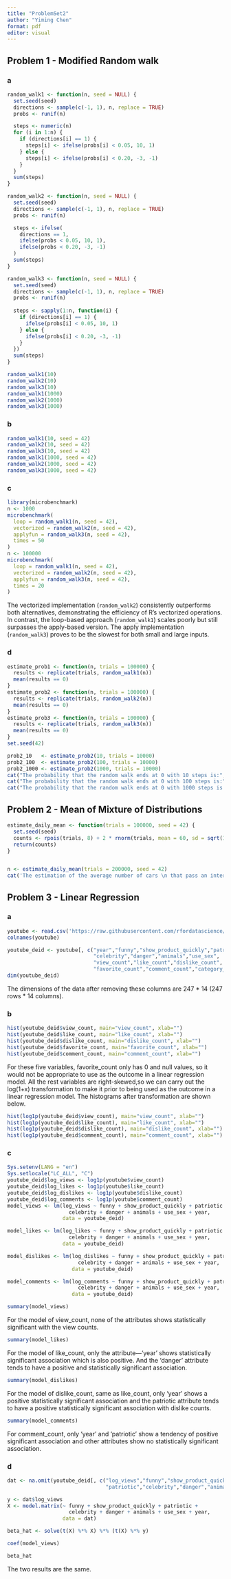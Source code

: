 ---
title: "ProblemSet2"
author: "Yiming Chen"
format: pdf
editor: visual
---

## Problem 1 - Modified Random walk

### a

```{r}
random_walk1 <- function(n, seed = NULL) {
  set.seed(seed)
  directions <- sample(c(-1, 1), n, replace = TRUE)
  probs <- runif(n)

  steps <- numeric(n)
  for (i in 1:n) {
    if (directions[i] == 1) {
      steps[i] <- ifelse(probs[i] < 0.05, 10, 1)
    } else {
      steps[i] <- ifelse(probs[i] < 0.20, -3, -1)
    }
  }
  sum(steps)
}
```

```{r}
random_walk2 <- function(n, seed = NULL) {
  set.seed(seed)
  directions <- sample(c(-1, 1), n, replace = TRUE)
  probs <- runif(n)

  steps <- ifelse(
    directions == 1,
    ifelse(probs < 0.05, 10, 1),
    ifelse(probs < 0.20, -3, -1)
  )
  sum(steps)
}
```

```{r}
random_walk3 <- function(n, seed = NULL) {
  set.seed(seed)
  directions <- sample(c(-1, 1), n, replace = TRUE)
  probs <- runif(n)
  
  steps <- sapply(1:n, function(i) {
    if (directions[i] == 1) {
      ifelse(probs[i] < 0.05, 10, 1)
    } else {
      ifelse(probs[i] < 0.20, -3, -1)
    }
  })
  sum(steps)
}
```

```{r}
random_walk1(10)
random_walk2(10)
random_walk3(10)
random_walk1(1000)
random_walk2(1000)
random_walk3(1000)
```

### b

```{r}
random_walk1(10, seed = 42)
random_walk2(10, seed = 42)
random_walk3(10, seed = 42)
random_walk1(1000, seed = 42)
random_walk2(1000, seed = 42)
random_walk3(1000, seed = 42)
```

### c

```{r}
library(microbenchmark)
n <- 1000
microbenchmark(
  loop = random_walk1(n, seed = 42),
  vectorized = random_walk2(n, seed = 42),
  applyfun = random_walk3(n, seed = 42),
  times = 50
)
n <- 100000
microbenchmark(
  loop = random_walk1(n, seed = 42),
  vectorized = random_walk2(n, seed = 42),
  applyfun = random_walk3(n, seed = 42),
  times = 20
)
```

The vectorized implementation (`random_walk2`) consistently outperforms both alternatives, demonstrating the efficiency of R’s vectorized operations. In contrast, the loop-based approach (`random_walk1`) scales poorly but still surpasses the apply-based version. The apply implementation (`random_walk3`) proves to be the slowest for both small and large inputs.

### d

```{r}
estimate_prob1 <- function(n, trials = 100000) {
  results <- replicate(trials, random_walk1(n))
  mean(results == 0)
}
estimate_prob2 <- function(n, trials = 100000) {
  results <- replicate(trials, random_walk2(n))
  mean(results == 0)
}
estimate_prob3 <- function(n, trials = 100000) {
  results <- replicate(trials, random_walk3(n))
  mean(results == 0)
}
set.seed(42)

prob2_10   <- estimate_prob2(10, trials = 10000)
prob2_100  <- estimate_prob2(100, trials = 10000)
prob2_1000 <- estimate_prob2(1000, trials = 10000)
cat("The probability that the random walk ends at 0 with 10 steps is:", prob2_10, '\n')
cat("The probability that the random walk ends at 0 with 100 steps is:", prob2_100, '\n')
cat("The probability that the random walk ends at 0 with 1000 steps is:", prob2_1000)
```

## Problem 2 - Mean of Mixture of Distributions

```{r}
estimate_daily_mean <- function(trials = 100000, seed = 42) {
  set.seed(seed)
  counts <- rpois(trials, 8) + 2 * rnorm(trials, mean = 60, sd = sqrt(12)) + rpois(trials, 64) + rpois(trials, 72)
  return(counts)
}


n <- estimate_daily_mean(trials = 200000, seed = 42)
cat('The estimation of the average number of cars \n that pass an intersection per day under assumptions is:', round(mean(n)))
```

## Problem 3 - Linear Regression

### a

```{r}
youtube <- read.csv('https://raw.githubusercontent.com/rfordatascience/tidytuesday/master/data/2021/2021-03-02/youtube.csv')
colnames(youtube)
```

```{r}
youtube_deid <- youtube[, c("year","funny","show_product_quickly","patriotic",
                            "celebrity","danger","animals","use_sex",
                            "view_count","like_count","dislike_count",
                            "favorite_count","comment_count","category_id")]
dim(youtube_deid)

```

The dimensions of the data after removing these columns are 247 \* 14 (247 rows \* 14 columns).

### b

```{r}
hist(youtube_deid$view_count, main="view_count", xlab="")
hist(youtube_deid$like_count, main="like_count", xlab="")
hist(youtube_deid$dislike_count, main="dislike_count", xlab="")
hist(youtube_deid$favorite_count, main="favorite_count", xlab="")
hist(youtube_deid$comment_count, main="comment_count", xlab="")
```

For these five variables, favorite_count only has 0 and null values, so it would not be appropriate to use as the outcome in a linear regression model. All the rest variables are right-skewed,so we can carry out the log(1+x) transformation to make it prior to being used as the outcome in a linear regression model. The histograms after transformation are shown below.

```{r}
hist(log1p(youtube_deid$view_count), main="view_count", xlab="")
hist(log1p(youtube_deid$like_count), main="like_count", xlab="")
hist(log1p(youtube_deid$dislike_count), main="dislike_count", xlab="")
hist(log1p(youtube_deid$comment_count), main="comment_count", xlab="")
```

### c

```{r}
Sys.setenv(LANG = "en")
Sys.setlocale("LC_ALL", "C")
youtube_deid$log_views <- log1p(youtube$view_count)
youtube_deid$log_likes <- log1p(youtube$like_count)
youtube_deid$log_dislikes <- log1p(youtube$dislike_count)
youtube_deid$log_comments <- log1p(youtube$comment_count)
model_views <- lm(log_views ~ funny + show_product_quickly + patriotic +
                    celebrity + danger + animals + use_sex + year,
                  data = youtube_deid)

model_likes <- lm(log_likes ~ funny + show_product_quickly + patriotic +
                    celebrity + danger + animals + use_sex + year,
                  data = youtube_deid)

model_dislikes <- lm(log_dislikes ~ funny + show_product_quickly + patriotic +
                       celebrity + danger + animals + use_sex + year,
                     data = youtube_deid)

model_comments <- lm(log_comments ~ funny + show_product_quickly + patriotic +
                       celebrity + danger + animals + use_sex + year,
                     data = youtube_deid)
```

```{r}
summary(model_views)
```

For the model of view_count, none of the attributes shows statistically significant with the view counts.

```{r}
summary(model_likes)
```

For the model of like_count, only the attribute---'year' shows statistically significant association which is also positive. And the 'danger' attribute tends to have a positive and statistically significant association.

```{r}
summary(model_dislikes)
```

For the model of dislike_count, same as like_count, only 'year' shows a positive statistically significant association and the patriotic attribute tends to have a positive statistically significant association with dislike counts.

```{r}
summary(model_comments)
```

For comment_count, only 'year' and 'patriotic' show a tendency of positive significant association and other attributes show no statistically significant association.

### d

```{r}
dat <- na.omit(youtube_deid[, c("log_views","funny","show_product_quickly",
                                "patriotic","celebrity","danger","animals","use_sex","year")])

y <- dat$log_views
X <- model.matrix(~ funny + show_product_quickly + patriotic +
                    celebrity + danger + animals + use_sex + year,
                  data = dat)

beta_hat <- solve(t(X) %*% X) %*% (t(X) %*% y)

coef(model_views)

beta_hat
```

The two results are the same.
